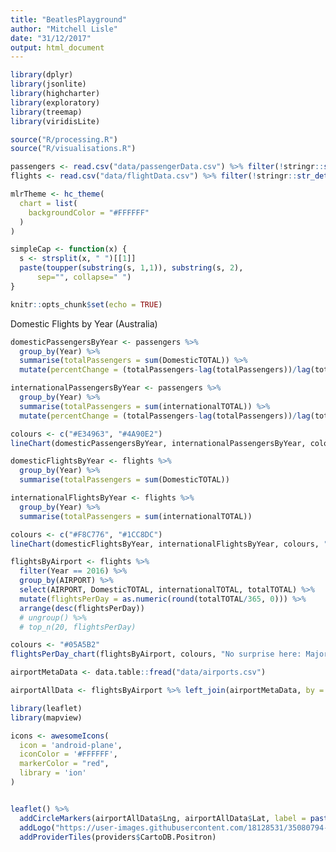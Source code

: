 ```yaml
---
title: "BeatlesPlayground"
author: "Mitchell Lisle"
date: "31/12/2017"
output: html_document
---
```


```r
library(dplyr)
library(jsonlite)
library(highcharter)
library(exploratory)
library(treemap)
library(viridisLite)

source("R/processing.R")
source("R/visualisations.R")

passengers <- read.csv("data/passengerData.csv") %>% filter(!stringr::str_detect(Metric, "TOTAL"))
flights <- read.csv("data/flightData.csv") %>% filter(!stringr::str_detect(AIRPORT, "TOTAL"))

mlrTheme <- hc_theme(
  chart = list(
    backgroundColor = "#FFFFFF"
  )
)

simpleCap <- function(x) {
  s <- strsplit(x, " ")[[1]]
  paste(toupper(substring(s, 1,1)), substring(s, 2),
      sep="", collapse=" ")
}

knitr::opts_chunk$set(echo = TRUE)
```

Domestic Flights by Year (Australia)
```r
domesticPassengersByYear <- passengers %>%
  group_by(Year) %>%
  summarise(totalPassengers = sum(DomesticTOTAL)) %>%
  mutate(percentChange = (totalPassengers-lag(totalPassengers))/lag(totalPassengers) * 100)

internationalPassengersByYear <- passengers %>%
  group_by(Year) %>%
  summarise(totalPassengers = sum(internationalTOTAL)) %>% 
  mutate(percentChange = (totalPassengers-lag(totalPassengers))/lag(totalPassengers) * 100)

colours <- c("#E34963", "#4A90E2")
lineChart(domesticPassengersByYear, internationalPassengersByYear, colours, "More and more people fly each year", "Total number of Domestic & International Passengers by year", "BITRE", "https://bitre.gov.au/publications/ongoing/domestic_airline_activity-time_series.aspx")
```


```r
domesticFlightsByYear <- flights %>%
  group_by(Year) %>%
  summarise(totalPassengers = sum(DomesticTOTAL))

internationalFlightsByYear <- flights %>%
  group_by(Year) %>%
  summarise(totalPassengers = sum(internationalTOTAL))

colours <- c("#F8C776", "#1CC8DC")
lineChart(domesticFlightsByYear, internationalFlightsByYear, colours, "Steadily Growing number of Flights", "Total number of Domestic & International Flights by year", "BITRE", "https://bitre.gov.au/publications/ongoing/domestic_airline_activity-time_series.aspx")
```

```r
flightsByAirport <- flights %>%
  filter(Year == 2016) %>%
  group_by(AIRPORT) %>%
  select(AIRPORT, DomesticTOTAL, internationalTOTAL, totalTOTAL) %>%
  mutate(flightsPerDay = as.numeric(round(totalTOTAL/365, 0))) %>%
  arrange(desc(flightsPerDay))
  # ungroup() %>%
  # top_n(20, flightsPerDay)

colours <- "#05A5B2"
flightsPerDay_chart(flightsByAirport, colours, "No surprise here: Major Cities supply most flights per day", "Number of Flights PER DAY for Airports (Top 20)", "BITRE", "https://bitre.gov.au/publications/ongoing/domestic_airline_activity-time_series.aspx")
```

```r
airportMetaData <- data.table::fread("data/airports.csv")

airportAllData <- flightsByAirport %>% left_join(airportMetaData, by = "AIRPORT") %>% mutate(prettyName = simpleCap(tolower(AIRPORT)))

```
```r
library(leaflet)
library(mapview)

icons <- awesomeIcons(
  icon = 'android-plane',
  iconColor = '#FFFFFF',
  markerColor = "red",
  library = 'ion'
)


leaflet() %>%
  addCircleMarkers(airportAllData$Lng, airportAllData$Lat, label = paste("Number of flights per day out of", airportAllData$prettyName, ":", airportAllData$flightsPerDay), radius = sqrt(airportAllData$flightsPerDay), stroke = FALSE, fillOpacity = 0.5) %>%
  addLogo("https://user-images.githubusercontent.com/18128531/35080794-eeceaecc-fc63-11e7-9797-304102fdbc91.png", height = 30, width = 50, position = "topright") %>%
  addProviderTiles(providers$CartoDB.Positron)
```


